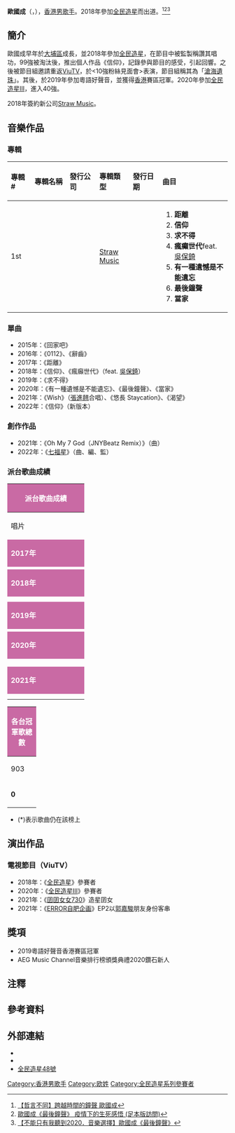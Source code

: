 {{藝人
| name = 歐國成
| 英文名 = Travis Au Kwok Shing
| 類型 = 男歌手
| 暱稱 = Travis
| 出生日期 = {{birth_date_and _age|1994|2|27}}
| 出生地點 = {{BHKG}}
| 語言 = 粵語、英語、國語
| 教育程度 = 中學
| 母校 = [[中華基督教會馮梁結紀念中學|中華基督教會馮梁結紀念中學]]
| 音樂類型 = [[流行音樂|流行音樂]]
| 職業 = [[歌手|歌手]]
| 出道日期 = 2018年
| 出道作 = 《信仰》
| 代表作 = 《信仰》
| 活躍年代 = 2018年至今
| 唱片公司 = [[稻稈唱片有限公司|稻稈唱片 Straw Music]]（2018－）
| 经纪公司 = 
}}

'''歐國成'''（{{lang-en|Travis Au Kwok Shing}}，{{bd|1994年|2月27日||catIdx=}}），[[香港|香港]][[男歌手|男歌手]]。2018年參加[[全民造星|全民造星]]而出道。<ref>[http://www.freshmanhk.com/FreShNEWS/detail/183/?back=%2FFreShNEWS%2F%3Fpage%3D3    【哲言不同】跨越時間的鐘聲 歐國成]</ref><ref>[https://today.line.me/hk/v2/article/m5vwep   歐國成《最後鐘聲》 疫情下的生死感悟 (足本版訪問)]</ref><ref>[https://vocus.cc/article/5ef0b3a1fd897800019b89f0   【不能只有我聽到2020．音樂選擇】歐國成《最後鐘聲》]</ref>

==簡介==
歐國成早年於[[大埔區|大埔區]]成長，並2018年參加[[全民造星|全民造星]]，在節目中被監製稱讚其唱功，99強被淘汰後，推出個人作品《信仰》，記錄參與節目的感受，引起回響。之後被節目組邀請重返[[ViuTV|ViuTV]]，於<10強粉絲見面會>表演，節目組稱其為「[[滄海遺珠|滄海遺珠]]」。其後，於2019年參加粵語好聲音，並獲得[[香港|香港]]賽區冠軍。2020年參加[[全民造星III|全民造星III]]，進入40強。

2018年簽約新公司[[Straw_Music|Straw Music]]。

== 音樂作品 ==
===專輯===
{| class="wikitable"
!align="left" width="75px"| 專輯 #
!align="left" width="190px"| 專輯名稱
!align="left" width="145px"| 發行公司
!align="left" width="100px"| 專輯類型
!align="left" width="145px"| 發行日期
!align="left" width="350px"| 曲目
|-
! 1st
! 
| 
| [[Straw_Music|Straw Music]] 
| 
| {{HideH|曲目}}
# '''距離'''
# '''信仰'''
# '''求不得'''
# '''瘋癲世代'''feat. [[吳保錡|吳保錡]]
# '''有一種遺憾是不能遺忘'''
# '''最後鐘聲'''
# '''當家'''
{{HideF}}
|}

===單曲===
*2015年：《回家吧》
*2016年：《0112》、《辭齒》
*2017年：《距離》
*2018年：《信仰》、《瘋癲世代》（feat. [[吳保錡|吳保錡]]）
*2019年：《求不得》
*2020年：《有一種遺憾是不能遺忘》、《最後鐘聲》、《當家》
*2021年：《Wish》（[[張進翹|張進翹]]合唱）、《悠長 Staycation》、《渴望》
*2022年：《信仰》（新版本）

===創作作品===
*2021年：《Oh My 7 God（JNYBeatz Remix）》（曲）
*2022年：《[[七福星|七福星]]》（曲、編、監）

===派台歌曲成績===
{| class="wikitable" cellpadding="1"
|-
! style="background:#C96AA4; color:white" colspan="7" | '''派台歌曲成績'''
|-
| width="160"| 唱片 || width="160"| 歌曲 || width="50"| 903 || width="50"| RTHK || width="50"| 997 || width="50"| TVB || width="180"| 備註
|-
! style="background:#C96AA4; color:white" colspan="7" | '''2017年'''
|-
|  || 距離 || - || - || - || - ||
|-
! style="background:#C96AA4; color:white" colspan="7" | '''2018年'''
|-
|  || 信仰 || - || - || - || - ||
|-
|  || 瘋癲世代 || - || - || - || - || feat. [[吳保錡|吳保錡]]
|-
! style="background:#C96AA4; color:white" colspan="7" | '''2019年'''
|-
|  || 求不得 || - || - || - || - || 
|-
! style="background:#C96AA4; color:white" colspan="7" | '''2020年'''
|-
|  || 有一種遺憾是不能遺忘 || - || - || - || - || 
|-
|  || 最後鐘聲 || - || - || - || - || 
|-
|  || 當家 || - || - || - || - || 
|-
! style="background:#C96AA4; color:white" colspan="7" | '''2021年'''
|-
|  || 悠長 Staycation || - || - || - || - || 
|-
|  || 渴望 || - || - || - || - || 
|}
{| class="wikitable" cellpadding="1"
|-
! style="background:#C96AA4; color:white" colspan="5" | '''各台冠軍歌總數'''
|-
| width="50"| 903 || width="50"| RTHK || width="50"| 997 || width="50"| TVB || width="160"| 備註
|-
| '''0''' || '''0''' || '''0''' || '''0''' || '''四台冠軍歌總數：0'''
|}
*(*)表示歌曲仍在該榜上

==演出作品==
===電視節目（ViuTV）===
*2018年：《[[Good_Night_Show_全民造星|全民造星]]》參賽者
*2020年：《[[全民造星III|全民造星III]]》參賽者
*2021年：《[[囝囝女女730|囝囝女女730]]》造星囝女
*2021年：《[[ERROR自肥企画|ERROR自肥企画]]》EP2以[[郭嘉駿|郭嘉駿]]朋友身份客串

==獎項==
*2019粵語好聲音香港賽區冠軍
*AEG Music Channel音樂排行榜頒獎典禮2020鑽石新人

==注釋==
{{noteFoot}}

==參考資料==
<div class="references-small">
<references></references>
</div>

==外部連結==
*{{facebook|TravisAuks}}
*{{instagram|travis_au_}}
*[https://www.sundaymore.com/633278/social-buzz/fun/viutv-%e5%85%a8%e6%b0%91%e9%80%a0%e6%98%9f-%e4%ba%9e%e8%a6%96-ctl03/27/ 全民造星48號]
[[Category:香港男歌手|Category:香港男歌手]]
[[Category:欧姓|Category:欧姓]]
[[Category:全民造星系列參賽者|Category:全民造星系列參賽者]]